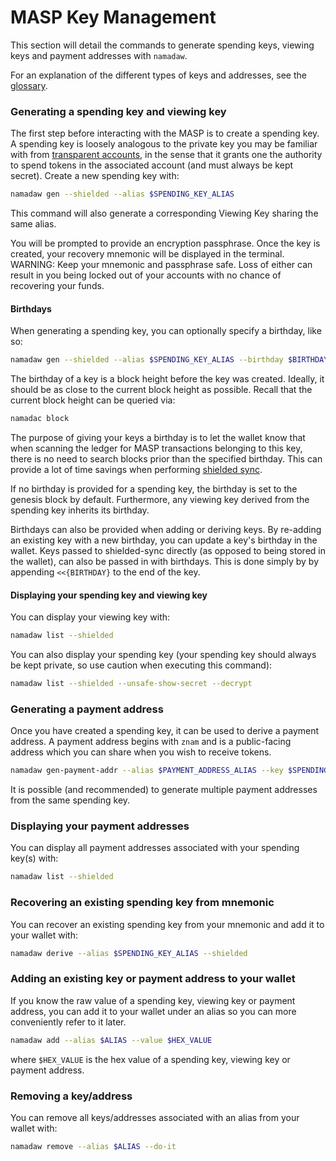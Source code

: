 
# MASP Key Management

This section will detail the commands to generate spending keys, viewing keys and payment addresses with `namadaw`.  

For an explanation of the different types of keys and addresses, see the [glossary](./glossary.mdx).

### Generating a spending key and viewing key

The first step before interacting with the MASP is to create a spending key. A spending key is loosely analogous to the private key you may be familiar with 
from [transparent accounts](../transparent-accounts.mdx), in the sense that it grants one the authority to spend tokens in the associated account (and must always be 
kept secret). Create a new spending key with:
```bash copy
namadaw gen --shielded --alias $SPENDING_KEY_ALIAS
```
<Callout>
This command will also generate a corresponding Viewing Key sharing
the same alias.
</Callout>

You will be prompted to provide an encryption passphrase. Once the key is created, your recovery mnemonic will be displayed in the terminal.
<Callout type="error" emoji="🚨">
WARNING: Keep your mnemonic and passphrase safe.
Loss of either can result in you being locked out of your accounts with no chance of recovering your funds.
</Callout>

 #### Birthdays

When generating a spending key, you can optionally specify a birthday, like so:
```bash copy
namadaw gen --shielded --alias $SPENDING_KEY_ALIAS --birthday $BIRTHDAY
```

The birthday of a key is a block height before the key was created. Ideally, it should be as close to the current block
height as possible. Recall that the current block height can be queried via:
```bash copy
namadac block
```

The purpose of giving your keys a birthday is to let the wallet know that when scanning the ledger for MASP transactions
belonging to this key, there is no need to search blocks prior than the specified birthday. This can provide a lot of
time savings when performing [shielded sync](shielded-sync.mdx).

If no birthday is provided for a spending key, the birthday is set to the genesis block by default. Furthermore, any
viewing key derived from the spending key inherits its birthday.

Birthdays can also be provided when adding or deriving keys. By re-adding an existing key with a new birthday, you can
update a key's birthday in the wallet. Keys passed to shielded-sync directly (as opposed to being stored in the wallet),
can also be passed in with birthdays. This is done simply by by appending `<<{BIRTHDAY}` to the end of the key.

#### Displaying your spending key and viewing key
You can display your viewing key with:
```bash copy
namadaw list --shielded
```

You can also display your spending key (your spending key should always be kept private, so use caution when executing this command):
```bash copy
namadaw list --shielded --unsafe-show-secret --decrypt
```

### Generating a payment address

Once you have created a spending key, it can be used to derive a payment address. A payment address begins with `znam` and is a public-facing address which you can 
share when you wish to receive tokens.
```bash copy
namadaw gen-payment-addr --alias $PAYMENT_ADDRESS_ALIAS --key $SPENDING_KEY_ALIAS
```
<Callout>
It is possible (and recommended) to generate multiple payment addresses from the same spending key.
</Callout>

### Displaying your payment addresses
You can display all payment addresses associated with your spending key(s) with:
```bash copy
namadaw list --shielded
```

### Recovering an existing spending key from mnemonic

You can recover an existing spending key from your mnemonic and add it to your wallet with:
```bash copy
namadaw derive --alias $SPENDING_KEY_ALIAS --shielded
```

### Adding an existing key or payment address to your wallet

If you know the raw value of a spending key, viewing key or payment address, you can add it to your wallet under an alias so you can more conveniently refer to it later.

```bash copy
namadaw add --alias $ALIAS --value $HEX_VALUE
```
where `$HEX_VALUE` is the hex value of a spending key, viewing key or payment address.

### Removing a key/address
You can remove all keys/addresses associated with an alias from your wallet with:
```bash copy
namadaw remove --alias $ALIAS --do-it
```